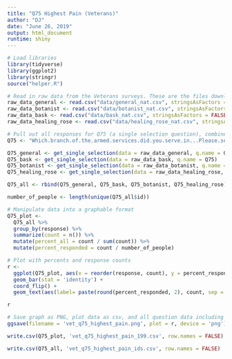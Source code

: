 ```yaml
---
title: "Q75 Highest Pain (Veterans)"
author: "DJ"
date: "June 26, 2019"
output: html_document
runtime: shiny
---
```


```r
# Load libraries
library(tidyverse)
library(ggplot2)
library(stringr)
source("helper.R")
```

```r
# Read in raw data from the Veterans surveys. These are the files downloaded from survey monkey saved as a .csv
raw_data_general <- read.csv("data/general_nat.csv", stringsAsFactors = FALSE)
raw_data_botanist <- read.csv("data/botanist_nat.csv", stringsAsFactors = FALSE)
raw_data_bask <- read.csv("data/bask_nat.csv", stringsAsFactors = FALSE)
raw_data_healing_rose <- read.csv("data/healing_rose_nat.csv", stringsAsFactors = FALSE)
```

```r
# Pull out all responses for Q75 (a single selection question), combine, then determine 'question n'
Q75 <- "Which.branch.of.the.armed.services.did.you.serve.in...Please.select.all.that.apply."

Q75_general <- get_single_selection(data = raw_data_general, q.name = Q75)
Q75_bask <- get_single_selection(data = raw_data_bask, q.name = Q75)
Q75_botanist <- get_single_selection(data = raw_data_botanist, q.name = Q75)
Q75_healing_rose <- get_single_selection(data = raw_data_healing_rose, q.name = Q75)

Q75_all <- rbind(Q75_general, Q75_bask, Q75_botanist, Q75_healing_rose)

number_of_people <- length(unique(Q75_all$id))
```

```r
# Manipulate data into a graphable format
Q75_plot <- 
  Q75_all %>%
  group_by(response) %>%
  summarize(count = n()) %>%
  mutate(percent_all = count / sum(count)) %>%
  mutate(percent_responded = count / number_of_people)
```

```r
# Plot with percents and response counts
r <- 
  ggplot(Q75_plot, aes(x = reorder(response, count), y = percent_responded)) +
  geom_bar(stat = 'identity') +
  coord_flip() +
  geom_text(aes(label= paste(round(percent_responded, 2), count, sep = "***")))

r
```

```r
# Save graph as PNG, plot data as csv, and all question data including response IDs as csv (save question n and N at end of plot file as "_x.x")
ggsave(filename = 'vet_q75_highest_pain.png', plot = r, device = 'png')

write.csv(Q75_plot, 'vet_q75_highest_pain_199.csv', row.names = FALSE)

write.csv(Q75_all, 'vet_q75_highest_pain_ids.csv', row.names = FALSE)
```